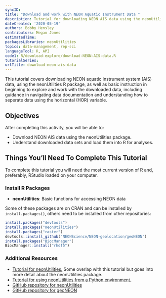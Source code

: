 ```yaml
---
syncID: 
title: "Download and work with NEON Aquatic Instrument Data "
description: Tutorial for downloading NEON AIS data using the neonUtilities package and then exploring and understanding the downloaded data including seperating out into collection locations using the HOR variable. 
dateCreated: '2020-05-19'
authors: Bobby Hensley
contributors: Megan Jones
estimatedTime: 
packagesLibraries: neonUtilities
topics: data-management, rep-sci
languageTool: R, API
code1: R/download-explore/download-NEON-AIS-data.R
tutorialSeries:
urlTitle: download-neon-ais-data
---
```


This tutorial covers downloading NEON aquatic instrument system (AIS) data, using the 
neonUtilities R package, as well as basic instruction in beginning to 
explore and work with the downloaded data, including guidance in 
navigating data documentation and understanding how to seperate data using the 
horizontal (HOR) variable. 

<div id="ds-objectives" markdown="1">

## Objectives

After completing this activity, you will be able to:

* Download NEON AIS data using the neonUtilities package.
* Understand downloaded data sets and load them into R for analyses.

## Things You’ll Need To Complete This Tutorial
To complete this tutorial you will need the most current version of R and, 
preferably, RStudio loaded on your computer.

### Install R Packages

* **neonUtilities**: Basic functions for accessing NEON data

Some of these packages are on CRAN and can be installed by 
`install.packages()`, others need to be installed from 
other repositories:

```r

install.packages("devtools")
install.packages("neonUtilities")
install.packages("raster")
devtools::install_github("NEONScience/NEON-geolocation/geoNEON")
install.packages("BiocManager")
BiocManager::install("rhdf5")

```


### Additional Resources

* <a href="https://www.neonscience.org/neonDataStackR" target="_blank">Tutorial for neonUtilities.</a> Some overlap with this tutorial but goes into more detail about the neonUtilities package.
* <a href="https://www.neonscience.org/neon-utilities-python" target="_blank">Tutorial for using neonUtilities from a Python environment.</a>
* <a href="https://github.com/NEONScience/NEON-Utilities/neonUtilities" target="_blank">GitHub repository for neonUtilities</a>
* <a href="https://github.com/NEONScience/NEON-geolocation/geoNEON" target="_blank">GitHub repository for geoNEON</a>

</div>
